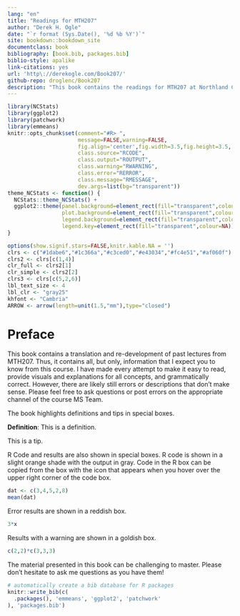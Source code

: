 ```yaml
--- 
lang: "en"
title: "Readings for MTH207"
author: "Derek H. Ogle"
date: "`r format (Sys.Date(), '%d %b %Y')`"
site: bookdown::bookdown_site
documentclass: book
bibliography: [book.bib, packages.bib]
biblio-style: apalike
link-citations: yes
url: 'http\://derekogle.com/Book207/'
github-repo: droglenc/Book207
description: "This book contains the readings for MTH207 at Northland College."
---
```


```r
library(NCStats)
library(ggplot2)
library(patchwork)
library(emmeans)
knitr::opts_chunk$set(comment="#R> ",
                      message=FALSE,warning=FALSE,
                      fig.align='center',fig.width=3.5,fig.height=3.5,
                      class.source="RCODE",
                      class.output="ROUTPUT",
                      class.warning="RWARNING",
                      class.error="RERROR",
                      class.message="RMESSAGE",
                      dev.args=list(bg="transparent"))
theme_NCStats <- function() {
  NCStats::theme_NCStats() +
  ggplot2::theme(panel.background=element_rect(fill="transparent",colour=NA),
                 plot.background=element_rect(fill="transparent",colour=NA),
                 legend.background=element_rect(fill="transparent",colour=NA),
                 legend.key=element_rect(fill="transparent",colour=NA))
}

options(show.signif.stars=FALSE,knitr.kable.NA = '')
clrs <- c("#1dabe6","#1c366a","#c3ced0","#e43034","#fc4e51","#af060f")
clrs2 <- clrs[c(1,4)]
clr_full <- clrs2[1]
clr_simple <- clrs2[2]
clrs3 <- clrs[c(5,2,6)]
lbl_text_size <- 4
lbl_clr <- "gray25"
khfont <- "Cambria"
ARROW <- arrow(length=unit(1.5,"mm"),type="closed")
```

# Preface {-}
This book contains a translation and re-development of past lectures from MTH207. Thus, it contains all, but only, information that I expect you to know from this course. I have made every attempt to make it easy to read, provide visuals and explanations for all concepts, and grammatically correct. However, there are likely still errors or descriptions that don't make sense. Please feel free to ask questions or post errors on the appropriate channel of the course MS Team.

The book highlights definitions and tips in special boxes.

::: {.defn data-latex=""}
**Definition**: This is a definition.
:::

::: {.tip data-latex=""}
This is a tip.
:::

R Code and results are also shown in special boxes. R code is shown in a slight orange shade with the output in gray. Code in the R box can be copied from the box with the icon that appears when you hover over the upper right corner of the code box.

```r
dat <- c(3,4,5,2,8)
mean(dat)
```

Error results are shown in a reddish box.

```r
3*x
```

Results with a warning are shown in a goldish box.

```r
c(2,2)*c(3,3,3)
```

The material presented in this book can be challenging to master. Please don't hesitate to ask me questions as you have them!


```r
# automatically create a bib database for R packages
knitr::write_bib(c(
  .packages(), 'emmeans', 'ggplot2', 'patchwork'
), 'packages.bib')
```


